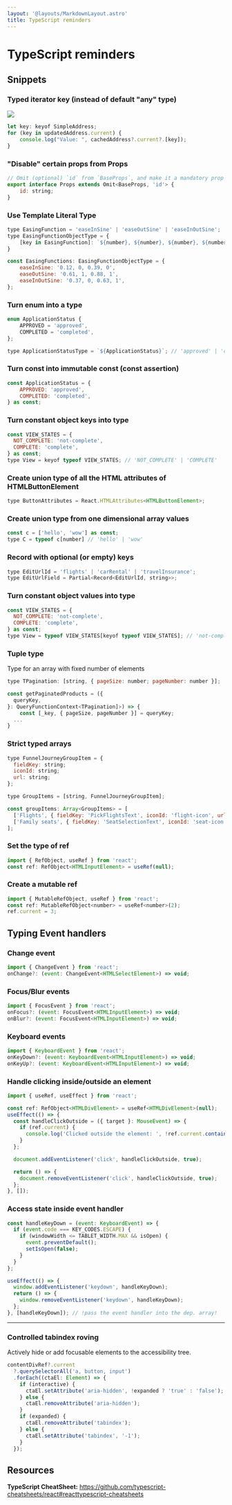 ```yaml
---
layout: '@layouts/MarkdownLayout.astro'
title: TypeScript reminders
---
```


# TypeScript reminders

## Snippets

### Typed iterator key (instead of default "any" type)

![](@assets/img/reminders-and-notes/ts_use-typed-iterator-key.webp)

```js
let key: keyof SimpleAddress;
for (key in updatedAddress.current) {
	console.log("Value: ", cachedAddress?.current?.[key]);
}
```

### "Disable" certain props from Props

```js
// Omit (optional) `id` from `BaseProps`, and make it a mandatory prop on `Props`
export interface Props extends Omit<BaseProps, 'id'> {
	id: string;
}
```

### Use Template Literal Type

```js
type EasingFunction = 'easeInSine' | 'easeOutSine' | 'easeInOutSine';
type EasingFunctionObjectType = {
	[key in EasingFunction]: `${number}, ${number}, ${number}, ${number}`;
}

const EasingFunctions: EasingFunctionObjectType = {
	easeInSine: '0.12, 0, 0.39, 0',
	easeOutSine: '0.61, 1, 0.88, 1',
	easeInOutSine: '0.37, 0, 0.63, 1',
};
```

### Turn enum into a type

```js
enum ApplicationStatus {
	APPROVED = 'approved',
	COMPLETED = 'completed',
};

type ApplicationStatusType = `${ApplicationStatus}`; // 'approved' | 'completed'
```

### Turn const into immutable const (const assertion)

```js
const ApplicationStatus = {
	APPROVED: 'approved',
	COMPLETED: 'completed',
} as const;
```

### Turn constant object keys into type

```js
const VIEW_STATES = {
  NOT_COMPLETE: 'not-complete',
  COMPLETE: 'complete',
} as const;
type View = keyof typeof VIEW_STATES; // 'NOT_COMPLETE' | 'COMPLETE'
```

### Create union type of all the HTML attributes of HTMLButtonElement

```js
type ButtonAttributes = React.HTMLAttributes<HTMLButtonElement>;
```

### Create union type from one dimensional array values

```js
const c = ['hello', 'wow'] as const;
type C = typeof c[number] // 'hello' | 'wow'
```

### Record with optional (or empty) keys

```js
type EditUrlId = 'flights' | 'carRental' | 'travelInsurance';
type EditUrlField = Partial<Record<EditUrlId, string>>;
```

### Turn constant object values into type

```js
const VIEW_STATES = {
  NOT_COMPLETE: 'not-complete',
  COMPLETE: 'complete',
} as const;
type View = typeof VIEW_STATES[keyof typeof VIEW_STATES]; // 'not-complete' | 'complete'
```

### Tuple type

Type for an array with fixed number of elements

```js
type TPagination: [string, { pageSize: number; pageNumber: number }];

const getPaginatedProducts = ({
  queryKey,
}: QueryFunctionContext<TPagination]>) => {
	const [_key, { pageSize, pageNumber }] = queryKey;
  ...
}
```

### Strict typed arrays

```js
type FunnelJourneyGroupItem = {
  fieldKey: string;
  iconId: string;
  url: string;
};

type GroupItems = [string, FunnelJourneyGroupItem];

const groupItems: Array<GroupItems> = [
  ['Flights', { fieldKey: 'PickFlightsText', iconId: 'flight-icon', url: '/buy/flights' }],
  ['Family seats', { fieldKey: 'SeatSelectionText', iconId: 'seat-icon', url: '/buy/seats/familyseats' }],
];
```

### Set the type of ref

```js
import { RefObject, useRef } from 'react';
const ref: RefObject<HTMLInputElement> = useRef(null);
```

### Create a mutable ref

```js
import { MutableRefObject, useRef } from 'react';
const ref: MutableRefObject<number> = useRef<number>(2);
ref.current = 3;
```

## Typing Event handlers

### Change event

```js
import { ChangeEvent } from 'react';
onChange?: (event: ChangeEvent<HTMLSelectElement>) => void;
```

### Focus/Blur events

```js
import { FocusEvent } from 'react';
onFocus?: (event: FocusEvent<HTMLInputElement>) => void;
onBlur?: (event: FocusEvent<HTMLInputElement>) => void;
```

### Keyboard events

```js
import { KeyboardEvent } from 'react';
onKeyDown?: (event: KeyboardEvent<HTMLInputElement>) => void;
onKeyUp?: (event: KeyboardEvent<HTMLInputElement>) => void;
```

### Handle clicking inside/outside an element

```js
import { useRef, useEffect } from 'react';

const ref: RefObject<HTMLDivElement> = useRef<HTMLDivElement>(null);
useEffect(() => {
  const handleClickOutside = ({ target }: MouseEvent) => {
    if (ref.current) {
      console.log('Clicked outside the element: ', !ref.current.contains(target as Node));
    }
  };

  document.addEventListener('click', handleClickOutside, true);

  return () => {
    document.removeEventListener('click', handleClickOutside, true);
  };
}, []);
```

### Access state inside event handler

```js
const handleKeyDown = (event: KeyboardEvent) => {
  if (event.code === KEY_CODES.ESCAPE) {
    if (windowWidth <= TABLET_WIDTH.MAX && isOpen) {
      event.preventDefault();
      setIsOpen(false);
    }
  }
};

useEffect(() => {
  window.addEventListener('keydown', handleKeyDown);
  return () => {
    window.removeEventListener('keydown', handleKeyDown);
  };
}, [handleKeyDown]); // !pass the event handler into the dep. array!
```

---

### Controlled tabindex roving

Actively hide or add focusable elements to the accessibility tree.

```js
contentDivRef?.current
  ?.querySelectorAll('a, button, input')
  .forEach((ctaEl: Element) => {
    if (interactive) {
      ctaEl.setAttribute('aria-hidden', !expanded ? 'true' : 'false');
    } else {
      ctaEl.removeAttribute('aria-hidden');
    }
    if (expanded) {
      ctaEl.removeAttribute('tabindex');
    } else {
      ctaEl.setAttribute('tabindex', '-1');
    }
  });
```

## Resources

**TypeScript CheatSheet:** https://github.com/typescript-cheatsheets/react#reacttypescript-cheatsheets
